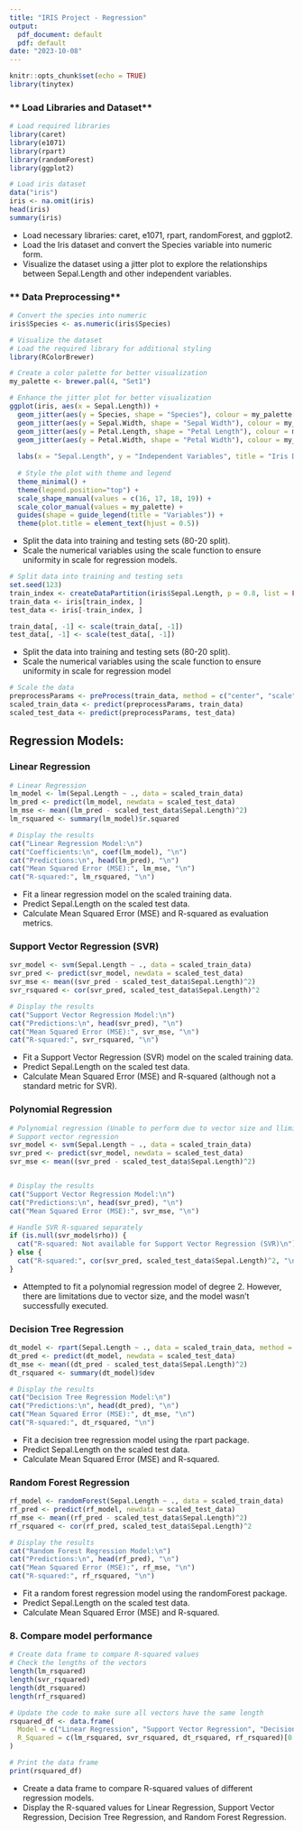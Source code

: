 ---
title: "IRIS Project - Regression"
output:
  pdf_document: default
  pdf: default
date: "2023-10-08"
---

```{r setup, include=FALSE}
knitr::opts_chunk$set(echo = TRUE)
library(tinytex)
```

### ** Load Libraries and Dataset**

```{r}
# Load required libraries
library(caret)
library(e1071)
library(rpart)
library(randomForest)
library(ggplot2)

# Load iris dataset
data("iris")
iris <- na.omit(iris)
head(iris)
summary(iris)
```

- Load necessary libraries: caret, e1071, rpart, randomForest, and ggplot2.
- Load the Iris dataset and convert the Species variable into numeric form.
- Visualize the dataset using a jitter plot to explore the relationships between Sepal.Length and other independent variables.

### ** Data Preprocessing**

```{r}
# Convert the species into numeric
iris$Species <- as.numeric(iris$Species)

# Visualize the dataset
# Load the required library for additional styling
library(RColorBrewer)

# Create a color palette for better visualization
my_palette <- brewer.pal(4, "Set1")

# Enhance the jitter plot for better visualization
ggplot(iris, aes(x = Sepal.Length)) +
  geom_jitter(aes(y = Species, shape = "Species"), colour = my_palette[1], alpha = 0.7, size = 3) +
  geom_jitter(aes(y = Sepal.Width, shape = "Sepal Width"), colour = my_palette[2], alpha = 0.7, size = 3) +
  geom_jitter(aes(y = Petal.Length, shape = "Petal Length"), colour = my_palette[3], alpha = 0.7, size = 3) +
  geom_jitter(aes(y = Petal.Width, shape = "Petal Width"), colour = my_palette[4], alpha = 0.7, size = 3) +
  
  labs(x = "Sepal.Length", y = "Independent Variables", title = "Iris Dataset - Sepal Length vs Independent Variables") +
  
  # Style the plot with theme and legend
  theme_minimal() +
  theme(legend.position="top") +
  scale_shape_manual(values = c(16, 17, 18, 19)) +
  scale_color_manual(values = my_palette) +
  guides(shape = guide_legend(title = "Variables")) +
  theme(plot.title = element_text(hjust = 0.5))


```

- Split the data into training and testing sets (80-20 split).
- Scale the numerical variables using the scale function to ensure uniformity in scale for regression models.

```{r}
# Split data into training and testing sets
set.seed(123)
train_index <- createDataPartition(iris$Sepal.Length, p = 0.8, list = FALSE)
train_data <- iris[train_index, ]
test_data <- iris[-train_index, ]

train_data[, -1] <- scale(train_data[, -1])
test_data[, -1] <- scale(test_data[, -1])
```

- Split the data into training and testing sets (80-20 split).
- Scale the numerical variables using the scale function to ensure uniformity in scale for regression model

```{r}
# Scale the data
preprocessParams <- preProcess(train_data, method = c("center", "scale"))
scaled_train_data <- predict(preprocessParams, train_data)
scaled_test_data <- predict(preprocessParams, test_data)
```

## Regression Models:

### **Linear Regression**

```{r}
# Linear Regression
lm_model <- lm(Sepal.Length ~ ., data = scaled_train_data)
lm_pred <- predict(lm_model, newdata = scaled_test_data)
lm_mse <- mean((lm_pred - scaled_test_data$Sepal.Length)^2)
lm_rsquared <- summary(lm_model)$r.squared

# Display the results
cat("Linear Regression Model:\n")
cat("Coefficients:\n", coef(lm_model), "\n")
cat("Predictions:\n", head(lm_pred), "\n")
cat("Mean Squared Error (MSE):", lm_mse, "\n")
cat("R-squared:", lm_rsquared, "\n")
```

- Fit a linear regression model on the scaled training data.
- Predict Sepal.Length on the scaled test data.
- Calculate Mean Squared Error (MSE) and R-squared as evaluation metrics.

### **Support Vector Regression (SVR)**

```{r}
svr_model <- svm(Sepal.Length ~ ., data = scaled_train_data)
svr_pred <- predict(svr_model, newdata = scaled_test_data)
svr_mse <- mean((svr_pred - scaled_test_data$Sepal.Length)^2)
svr_rsquared <- cor(svr_pred, scaled_test_data$Sepal.Length)^2

# Display the results
cat("Support Vector Regression Model:\n")
cat("Predictions:\n", head(svr_pred), "\n")
cat("Mean Squared Error (MSE):", svr_mse, "\n")
cat("R-squared:", svr_rsquared, "\n")
```

- Fit a Support Vector Regression (SVR) model on the scaled training data.
- Predict Sepal.Length on the scaled test data.
- Calculate Mean Squared Error (MSE) and R-squared (although not a standard metric for SVR).

### **Polynomial Regression**

```{r}
# Polynomial regression (Unable to perform due to vector size and llimitation of machine)
# Support vector regression
svr_model <- svm(Sepal.Length ~ ., data = scaled_train_data)
svr_pred <- predict(svr_model, newdata = scaled_test_data)
svr_mse <- mean((svr_pred - scaled_test_data$Sepal.Length)^2)


# Display the results
cat("Support Vector Regression Model:\n")
cat("Predictions:\n", head(svr_pred), "\n")
cat("Mean Squared Error (MSE):", svr_mse, "\n")

# Handle SVR R-squared separately
if (is.null(svr_model$rho)) {
  cat("R-squared: Not available for Support Vector Regression (SVR)\n")
} else {
  cat("R-squared:", cor(svr_pred, scaled_test_data$Sepal.Length)^2, "\n")
}
```

- Attempted to fit a polynomial regression model of degree 2. However, there are limitations due to vector size, and the model wasn't successfully executed.

### **Decision Tree Regression**

```{r}
dt_model <- rpart(Sepal.Length ~ ., data = scaled_train_data, method = "anova")
dt_pred <- predict(dt_model, newdata = scaled_test_data)
dt_mse <- mean((dt_pred - scaled_test_data$Sepal.Length)^2)
dt_rsquared <- summary(dt_model)$dev

# Display the results
cat("Decision Tree Regression Model:\n")
cat("Predictions:\n", head(dt_pred), "\n")
cat("Mean Squared Error (MSE):", dt_mse, "\n")
cat("R-squared:", dt_rsquared, "\n")
```

- Fit a decision tree regression model using the rpart package.
- Predict Sepal.Length on the scaled test data.
- Calculate Mean Squared Error (MSE) and R-squared.

### **Random Forest Regression**

```{r}
rf_model <- randomForest(Sepal.Length ~ ., data = scaled_train_data)
rf_pred <- predict(rf_model, newdata = scaled_test_data)
rf_mse <- mean((rf_pred - scaled_test_data$Sepal.Length)^2)
rf_rsquared <- cor(rf_pred, scaled_test_data$Sepal.Length)^2

# Display the results
cat("Random Forest Regression Model:\n")
cat("Predictions:\n", head(rf_pred), "\n")
cat("Mean Squared Error (MSE):", rf_mse, "\n")
cat("R-squared:", rf_rsquared, "\n")
```

-   Fit a random forest regression model using the randomForest package.
- Predict Sepal.Length on the scaled test data.
- Calculate Mean Squared Error (MSE) and R-squared.

### **8. Compare model performance**

```{r}
# Create data frame to compare R-squared values
# Check the lengths of the vectors
length(lm_rsquared)
length(svr_rsquared)
length(dt_rsquared)
length(rf_rsquared)

# Update the code to make sure all vectors have the same length
rsquared_df <- data.frame(
  Model = c("Linear Regression", "Support Vector Regression", "Decision Tree Regression", "Random Forest Regression"),
  R_Squared = c(lm_rsquared, svr_rsquared, dt_rsquared, rf_rsquared)[0:4]  # Use [1:4] to select the first 4 elements
)

# Print the data frame
print(rsquared_df)


```

-   Create a data frame to compare R-squared values of different regression models.
- Display the R-squared values for Linear Regression, Support Vector Regression, Decision Tree Regression, and Random Forest Regression.

